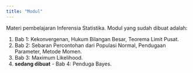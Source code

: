 ```yaml
---
title: "Modul"
---
```


Materi pembelajaran Inferensia Statistika. Modul yang sudah dibuat adalah:

1. Bab 1: Kekonvergenan, Hukum Bilangan Besar, Teorema Limit Pusat.
2. Bab 2: Sebaran Percontohan dari Populasi Normal, Pendugaan Parameter, Metode Momen.
3. Bab 3: Maximum Likelihood.
4. **sedang dibuat** - Bab 4: Penduga Bayes.